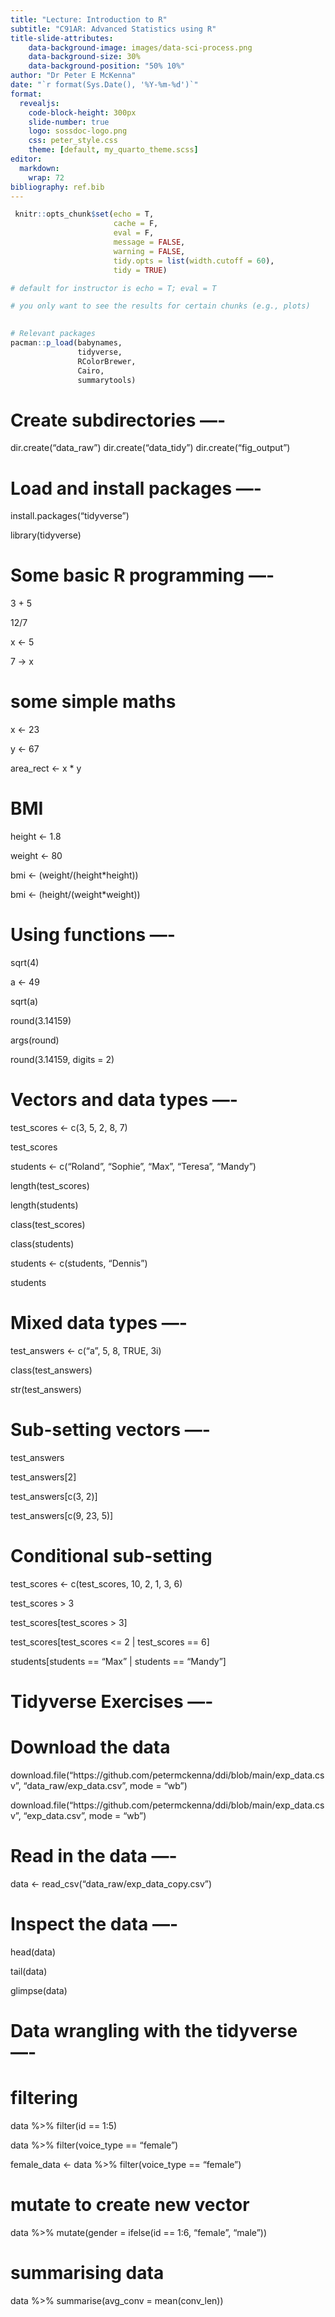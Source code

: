 ```yaml
---
title: "Lecture: Introduction to R"
subtitle: "C91AR: Advanced Statistics using R"
title-slide-attributes:
    data-background-image: images/data-sci-process.png
    data-background-size: 30%
    data-background-position: "50% 10%"
author: "Dr Peter E McKenna"
date: "`r format(Sys.Date(), '%Y-%m-%d')`"
format: 
  revealjs:
    code-block-height: 300px
    slide-number: true
    logo: sossdoc-logo.png
    css: peter_style.css
    theme: [default, my_quarto_theme.scss]
editor: 
  markdown: 
    wrap: 72
bibliography: ref.bib    
---
```


```r

 knitr::opts_chunk$set(echo = T, 
                       cache = F,
                       eval = F,    
                       message = FALSE, 
                       warning = FALSE, 
                       tidy.opts = list(width.cutoff = 60),
                       tidy = TRUE)

# default for instructor is echo = T; eval = T

# you only want to see the results for certain chunks (e.g., plots)
 
```



```r

# Relevant packages
pacman::p_load(babynames,
               tidyverse,
               RColorBrewer,
               Cairo,
               summarytools)

```

# Create subdirectories ----

dir.create("data_raw")
dir.create("data_tidy")
dir.create("fig_output")


# Load and install packages ----

install.packages("tidyverse")

library(tidyverse)


# Some basic R programming ----

3 + 5

12/7

x <- 5

7 -> x

# some simple maths

x <- 23

y <- 67

area_rect <- x * y

# BMI

height <- 1.8

weight <- 80

bmi <- (weight/(height*height))  

bmi <- (height/(weight*weight))


# Using functions ----

sqrt(4)

a <- 49

sqrt(a)

round(3.14159)

args(round)

round(3.14159, digits = 2)


# Vectors and data types ----

test_scores <-
  c(3, 5, 2, 8, 7)

test_scores

students <-
  c("Roland", "Sophie", "Max", "Teresa", "Mandy")

length(test_scores)

length(students)

class(test_scores)

class(students)

students <-
  c(students, "Dennis")

students


# Mixed data types ----

test_answers <-
  c("a", 5, 8, TRUE, 3i)

class(test_answers)

str(test_answers)


# Sub-setting vectors ----

test_answers

test_answers[2]

test_answers[c(3, 2)]

test_answers[c(9, 23, 5)]


# Conditional sub-setting

test_scores <-
  c(test_scores, 10, 2, 1, 3, 6)

test_scores > 3

test_scores[test_scores > 3]

test_scores[test_scores <= 2 | test_scores == 6]

students[students == "Max" | students == "Mandy"]


# Tidyverse Exercises ----

# Download the data

download.file("https://github.com/petermckenna/ddi/blob/main/exp_data.csv", "data_raw/exp_data.csv", mode = "wb")

download.file("https://github.com/petermckenna/ddi/blob/main/exp_data.csv", "exp_data.csv", mode = "wb")


# Read in the data ----

data <-
  read_csv("data_raw/exp_data_copy.csv")


# Inspect the data ----

head(data)

tail(data)

glimpse(data)


# Data wrangling with the tidyverse ----

# filtering

data %>%
  filter(id == 1:5)

data %>%
  filter(voice_type == "female")

female_data <-
  data %>%
  filter(voice_type == "female")

# mutate to create new vector

data %>%
  mutate(gender = ifelse(id == 1:6, 
                         "female", 
                         "male"))

# summarising data

data %>%
  summarise(avg_conv = mean(conv_len))
    
